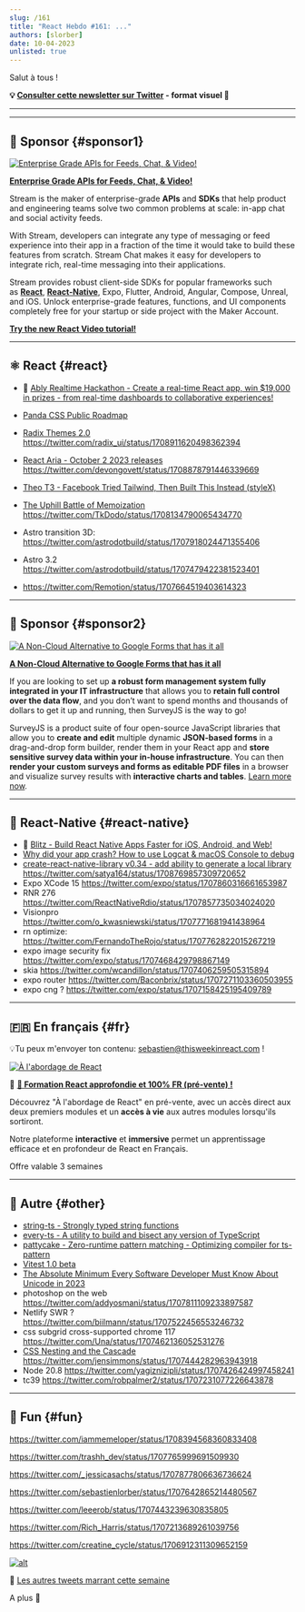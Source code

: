 ```yaml
---
slug: /161
title: "React Hebdo #161: ..."
authors: [slorber]
date: 10-04-2023
unlisted: true
---
```


Salut à tous !

<Todo />

<!-- truncate -->

**💡 [Consulter cette newsletter sur Twitter](https://slo.im/thread) - format visuel 🎨**

---


<Support />

---

## 💸 Sponsor {#sponsor1}

[![Enterprise Grade APIs for Feeds, Chat, & Video!](/emails/issues/153/stream.jpg)](https://getstream.io/video/voice-calling/?utm_source=thisweekinreact&utm_medium=sponsorship&utm_content=&utm_campaign=thisweekinreact_July2023_video_klmh22)

[**Enterprise Grade APIs for Feeds, Chat, & Video!**](https://getstream.io/video/docs/react/?utm_source=thisweekinreact&utm_medium=sponsorship&utm_content=&utm_campaign=thisweekinreact_July2023_video_klmh22)

Stream is the maker of enterprise-grade **APIs** and **SDKs** that help product and engineering teams solve two common problems at scale: in-app chat and social activity feeds.

With Stream, developers can integrate any type of messaging or feed experience into their app in a fraction of the time it would take to build these features from scratch. Stream Chat makes it easy for developers to integrate rich, real-time messaging into their applications.

Stream provides robust client-side SDKs for popular frameworks such as [**React**](https://getstream.io/chat/sdk/react/?utm_source=thisweekinreact&utm_medium=sponsorship&utm_content=&utm_campaign=thisweekinreact_July2023_video_klmh22), [**React-Native**](https://getstream.io/chat/sdk/react-native/?utm_source=thisweekinreact&utm_medium=sponsorship&utm_content=&utm_campaign=thisweekinreact_July2023_video_klmh22), Expo, Flutter, Android, Angular, Compose, Unreal, and iOS.
Unlock enterprise-grade features, functions, and UI components completely free for your startup or side project with the Maker Account.

[**Try the new React Video tutorial!**](https://getstream.io/video/docs/react/?utm_source=thisweekinreact&utm_medium=sponsorship&utm_content=&utm_campaign=thisweekinreact_July2023_video_klmh22)

---

## ⚛️ React {#react}

- 💸 [Ably Realtime Hackathon - Create a real-time React app, win $19,000 in prizes - from real-time dashboards to collaborative experiences!](https://ably.devpost.com/?utm_campaign=23-hackathon&utm_source=thisweekinreact&utm_medium=referral)
- [Panda CSS Public Roadmap](https://panda-css.canny.io/)

- [Radix Themes 2.0](https://www.radix-ui.com/themes/docs/overview/releases#200) https://twitter.com/radix_ui/status/1708911620498362394
- [React Aria - October 2 2023 releases](https://react-spectrum.adobe.com/releases/2023-10-02.html) https://twitter.com/devongovett/status/1708878791446339669
- [Theo T3 - Facebook Tried Tailwind, Then Built This Instead (styleX)](https://www.youtube.com/watch?v=PHV94q7BivI)
- [The Uphill Battle of Memoization](https://tkdodo.eu/blog/the-uphill-battle-of-memoization) https://twitter.com/TkDodo/status/1708134790065434770
- Astro transition 3D: https://twitter.com/astrodotbuild/status/1707918024471355406
- Astro 3.2 https://twitter.com/astrodotbuild/status/1707479422381523401
- https://twitter.com/Remotion/status/1707664519403614323

<SubscribeFormEmbed placement="middle" />

---

## 💸 Sponsor {#sponsor2}

[![A Non-Cloud Alternative to Google Forms that has it all](/emails/issues/155/surveyjs.jpg)](https://surveyjs.io/?utm_source=thisweekinreact&utm_medium=email)

**[A Non-Cloud Alternative to Google Forms that has it all](https://surveyjs.io/?utm_source=thisweekinreact&utm_medium=email)**

If you are looking to set up **a robust form management system fully integrated in your IT infrastructure** that allows you to **retain full control over the data flow**, and you don’t want to spend months and thousands of dollars to get it up and running, then SurveyJS is the way to go!

SurveyJS is a product suite of four open-source JavaScript libraries that allow you to **create and edit** multiple dynamic **JSON-based forms** in a drag-and-drop form builder, render them in your React app and **store sensitive survey data within your in-house infrastructure**. You can then **render your custom surveys and forms as editable PDF files** in a browser and visualize survey results with **interactive charts and tables**. [Learn more now](https://surveyjs.io/?utm_source=thisweekinreact&utm_medium=email).

---

## 📱 React-Native {#react-native}

- 💸 [Blitz - Build React Native Apps Faster for iOS, Android, and Web!](https://www.blitz-rn.com/)
- [Why did your app crash? How to use Logcat & macOS Console to debug](https://www.youtube.com/watch?v=LvCci4Bwmpc)
- [create-react-native-library v0.34 - add ability to generate a local library](https://github.com/callstack/react-native-builder-bob/releases/tag/create-react-native-library%400.34.0) https://twitter.com/satya164/status/1708769857309720652
- Expo XCode 15 https://twitter.com/expo/status/1707860316661653987
- RNR 276 https://twitter.com/ReactNativeRdio/status/1707857735034024020
- Visionpro https://twitter.com/o_kwasniewski/status/1707771681941438964
- rn optimize: https://twitter.com/FernandoTheRojo/status/1707762822015267219
- expo image security fix https://twitter.com/expo/status/1707468429798867149
- skia https://twitter.com/wcandillon/status/1707406259505315894
- expo router https://twitter.com/Baconbrix/status/1707271103360503955
- expo cng ? https://twitter.com/expo/status/1707158425195409789

<Todo />

---

## 🇫🇷 En français {#fr}

<Todo />

💡Tu peux m'envoyer ton contenu: [sebastien@thisweekinreact.com](mailto:sebastien@thisweekinreact.com?subject=Contenu%20en%20fran%C3%A7ais) !

[![À l'abordage de React](/emails/issues/160/a-l-abordage-de-react.jpg)](https://react.codingcrew.dev/?utm_source=thisweekinreact&utm_id=twir-27092023)

💸 **[🚀 Formation React approfondie et 100% FR (pré-vente) !](https://react.codingcrew.dev/?utm_source=thisweekinreact&utm_id=twir-27092023)**

Découvrez "À l'abordage de React" en pré-vente, avec un accès direct aux deux premiers modules et un **accès à vie** aux autres modules lorsqu'ils sortiront.

Notre plateforme **interactive** et **immersive** permet un apprentissage efficace et en profondeur de React en Français.

Offre valable 3 semaines

---

## 🔀 Autre {#other}

- [string-ts - Strongly typed string functions](https://github.com/gustavoguichard/string-ts)
- [every-ts - A utility to build and bisect any version of TypeScript](https://github.com/jakebailey/every-ts)
- [pattycake - Zero-runtime pattern matching - Optimizing compiler for ts-pattern](https://github.com/aidenybai/pattycake)
- [Vitest 1.0 beta](https://github.com/vitest-dev/vitest/releases/tag/v1.0.0-beta.0)
- [The Absolute Minimum Every Software Developer Must Know About Unicode in 2023](https://tonsky.me/blog/unicode/)
- photoshop on the web https://twitter.com/addyosmani/status/1707811109233897587
- Netlify SWR ? https://twitter.com/biilmann/status/1707522456553246732
- css subgrid cross-supported chrome 117 https://twitter.com/Una/status/1707462136052531276
- [CSS Nesting and the Cascade](https://webkit.org/blog/14571/css-nesting-and-the-cascade/) https://twitter.com/jensimmons/status/1707444282963943918
- Node 20.8 https://twitter.com/yagiznizipli/status/1707426424997458241
- tc39 https://twitter.com/robpalmer2/status/1707231077226643878

---

## 🤭 Fun {#fun}

https://twitter.com/iammemeloper/status/1708394568360833408

https://twitter.com/trashh_dev/status/1707765999691509930

https://twitter.com/_jessicasachs/status/1707877806636736624

https://twitter.com/sebastienlorber/status/1707642865214480567

https://twitter.com/leeerob/status/1707443239630835805

https://twitter.com/Rich_Harris/status/1707213689261039756

https://twitter.com/creatine_cycle/status/1706912311309652159

[![alt](/emails/issues/122/meme.jpg)](https://twitter.com/TODOTODOTODOTODOTODOTODOTODOTODOTODOTODO)

🤣 [Les autres tweets marrant cette semaine](https://twitter.com/TODOTODOTODOTODOTODOTODOTODOTODOTODOTODO)

A plus 👋

